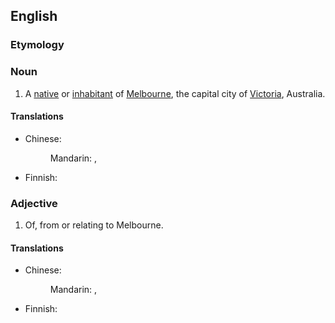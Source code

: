 ==English==

===Etymology===
{{suffix|Melburn|ian}}

===Noun===
{{en-noun}}
# A [[native]] or [[inhabitant]] of [[Melbourne]], the capital city of [[Victoria]], Australia.

====Translations====
{{trans-top|native of Melbourne}}
* Chinese:
*: Mandarin: {{t|zh|墨爾本人|sc=Hani}}, {{t|zh|墨尔本人|tr=Mòěrběnrén|sc=Hani}}
{{trans-mid}}
* Finnish: {{t|fi|melbournelainen}}
{{trans-bottom}}

===Adjective===
{{en-adj}}
# Of, from or relating to Melbourne.

====Translations====
{{trans-top|relating to Melbourne}}
* Chinese:
*: Mandarin: {{t|zh|墨爾本|alt=墨爾本的|sc=Hani}}, {{t|zh|墨尔本|tr=Mòěrběn de|alt=墨尔本的|sc=Hani}}
{{trans-mid}}
* Finnish: {{t|fi|melbournelainen}}
{{trans-bottom}}